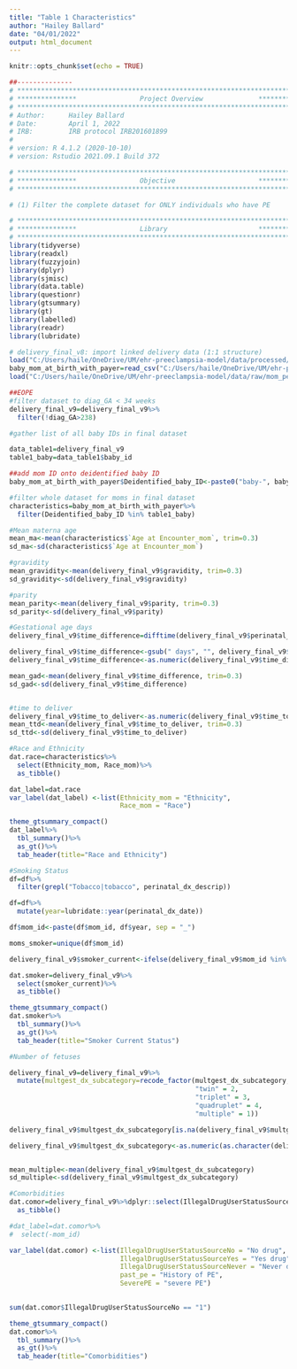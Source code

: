 ```yaml
---
title: "Table 1 Characteristics"
author: "Hailey Ballard"
date: "04/01/2022"
output: html_document
---
```


```r
knitr::opts_chunk$set(echo = TRUE)
```

```r
##-------------- 
# **************************************************************************** #
# ***************                Project Overview              *************** #
# **************************************************************************** #
# Author:      Hailey Ballard
# Date:        April 1, 2022
# IRB:         IRB protocol IRB201601899  
#
# version: R 4.1.2 (2020-10-10)
# version: Rstudio 2021.09.1 Build 372  

# **************************************************************************** #
# ***************                Objective                     *************** #
# **************************************************************************** #

# (1) Filter the complete dataset for ONLY individuals who have PE

```


```r
# **************************************************************************** #
# ***************                Library                       *************** #
# **************************************************************************** #
library(tidyverse)
library(readxl)
library(fuzzyjoin)
library(dplyr)
library(sjmisc)
library(data.table)
library(questionr)
library(gtsummary)
library(gt)
library(labelled)
library(readr)
library(lubridate)
```

```r


# delivery_final_v8: import linked delivery data (1:1 structure)
load("C:/Users/haile/OneDrive/UM/ehr-preeclampsia-model/data/processed/delivery_linked_v9.rda")
baby_mom_at_birth_with_payer=read_csv("C:/Users/haile/OneDrive/UM/ehr-preeclampsia-model/data/raw/baby_mom_at_birth_with_payer.csv")
load("C:/Users/haile/OneDrive/UM/ehr-preeclampsia-model/data/raw/mom_perinatal_raw.rda")

##EOPE
#filter dataset to diag_GA < 34 weeks
delivery_final_v9=delivery_final_v9%>%
  filter(!diag_GA>238)

```

```r
#gather list of all baby IDs in final dataset

data_table1=delivery_final_v9
table1_baby=data_table1$baby_id

##add mom ID onto deidentified baby ID
baby_mom_at_birth_with_payer$Deidentified_baby_ID<-paste0("baby-", baby_mom_at_birth_with_payer$Deidentified_baby_ID)

#filter whole dataset for moms in final dataset
characteristics=baby_mom_at_birth_with_payer%>%
  filter(Deidentified_baby_ID %in% table1_baby)

```

```r
#Mean materna age
mean_ma<-mean(characteristics$`Age at Encounter_mom`, trim=0.3)
sd_ma<-sd(characteristics$`Age at Encounter_mom`)

#gravidity
mean_gravidity<-mean(delivery_final_v9$gravidity, trim=0.3)
sd_gravidity<-sd(delivery_final_v9$gravidity)

#parity
mean_parity<-mean(delivery_final_v9$parity, trim=0.3)
sd_parity<-sd(delivery_final_v9$parity)

#Gestational age days
delivery_final_v9$time_difference=difftime(delivery_final_v9$perinatal_dx_date, delivery_final_v9$pregnancy_start_date)

delivery_final_v9$time_difference<-gsub(" days", "", delivery_final_v9$time_difference)
delivery_final_v9$time_difference<-as.numeric(delivery_final_v9$time_difference)

mean_gad<-mean(delivery_final_v9$time_difference, trim=0.3)
sd_gad<-sd(delivery_final_v9$time_difference)


#time to deliver
delivery_final_v9$time_to_deliver<-as.numeric(delivery_final_v9$time_to_deliver)
mean_ttd<-mean(delivery_final_v9$time_to_deliver, trim=0.3)
sd_ttd<-sd(delivery_final_v9$time_to_deliver)


```

```r
#Race and Ethnicity
dat.race=characteristics%>%
  select(Ethnicity_mom, Race_mom)%>%
  as_tibble()

dat_label=dat.race
var_label(dat_label) <-list(Ethnicity_mom = "Ethnicity", 
                            Race_mom = "Race")

theme_gtsummary_compact()
dat_label%>%
  tbl_summary()%>%
  as_gt()%>%
  tab_header(title="Race and Ethnicity")

```


```r
#Smoking Status
df=df%>%
  filter(grepl("Tobacco|tobacco", perinatal_dx_descrip))

df=df%>%
  mutate(year=lubridate::year(perinatal_dx_date))

df$mom_id<-paste(df$mom_id, df$year, sep = "_")

moms_smoker=unique(df$mom_id)

delivery_final_v9$smoker_current<-ifelse(delivery_final_v9$mom_id %in% moms_smoker, "1", "0")

dat.smoker=delivery_final_v9%>%
  select(smoker_current)%>%
  as_tibble()

theme_gtsummary_compact()
dat.smoker%>%
  tbl_summary()%>%
  as_gt()%>%
  tab_header(title="Smoker Current Status")

```

```r
#Number of fetuses

delivery_final_v9=delivery_final_v9%>%
  mutate(multgest_dx_subcategory=recode_factor(multgest_dx_subcategory,
                                               "twin" = 2,
                                               "triplet" = 3,
                                               "quadruplet" = 4,
                                               "multiple" = 1))

delivery_final_v9$multgest_dx_subcategory[is.na(delivery_final_v9$multgest_dx_subcategory)] = 1

delivery_final_v9$multgest_dx_subcategory<-as.numeric(as.character(delivery_final_v9$multgest_dx_subcategory))


mean_multiple<-mean(delivery_final_v9$multgest_dx_subcategory)
sd_multiple<-sd(delivery_final_v9$multgest_dx_subcategory)


```

```r
#Comorbidities
dat.comor=delivery_final_v9%>%dplyr::select(IllegalDrugUserStatusSourceNo, IllegalDrugUserStatusSourceYes, IllegalDrugUserStatusSourceNever, past_pe, SeverePE)%>%
  as_tibble()

#dat_label=dat.comor%>%
#  select(-mom_id)

var_label(dat.comor) <-list(IllegalDrugUserStatusSourceNo = "No drug", 
                            IllegalDrugUserStatusSourceYes = "Yes drug",
                            IllegalDrugUserStatusSourceNever = "Never drug",
                            past_pe = "History of PE",
                            SeverePE = "severe PE")
                            

sum(dat.comor$IllegalDrugUserStatusSourceNo == "1")

theme_gtsummary_compact()
dat.comor%>%
  tbl_summary()%>%
  as_gt()%>%
  tab_header(title="Comorbidities")

```


